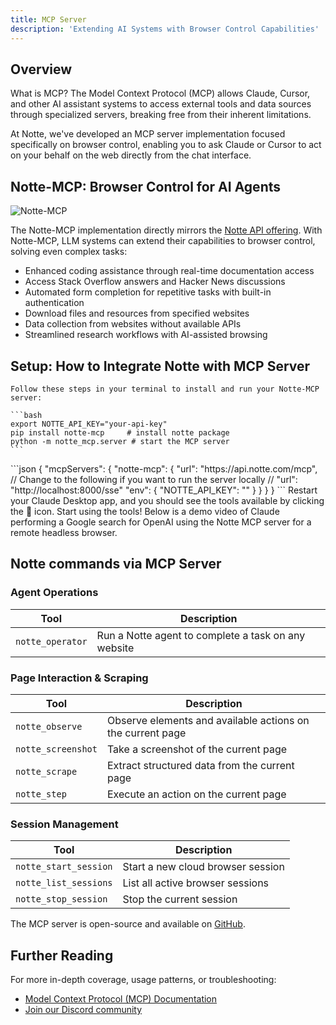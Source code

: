 ```yaml
---
title: MCP Server
description: 'Extending AI Systems with Browser Control Capabilities'
---
```


## Overview

What is MCP? The Model Context Protocol (MCP) allows Claude, Cursor, and other AI assistant systems to access external tools and data sources through specialized servers, breaking free from their inherent limitations.

At Notte, we've developed an MCP server implementation focused specifically on browser control, enabling you to ask Claude or Cursor to act on your behalf on the web directly from the chat interface.

## Notte-MCP: Browser Control for AI Agents

![Notte-MCP](/images/mcp.png)

The Notte-MCP implementation directly mirrors the [Notte API offering](docs.notte.cc). With Notte-MCP, LLM systems can extend their capabilities to browser control, solving even complex tasks:

- Enhanced coding assistance through real-time documentation access
- Access Stack Overflow answers and Hacker News discussions
- Automated form completion for repetitive tasks with built-in authentication
- Download files and resources from specified websites
- Data collection from websites without available APIs
- Streamlined research workflows with AI-assisted browsing

## Setup: How to Integrate Notte with MCP Server

<Steps>
  <Step title="(Optional) Running the MCP Server Locally">

    Follow these steps in your terminal to install and run your Notte-MCP server:

    ```bash
    export NOTTE_API_KEY="your-api-key"
    pip install notte-mcp     # install notte package
    python -m notte_mcp.server # start the MCP server
    ```
  </Step>
  <Step title="Set up your Claude Desktop configuration to use the server">
    ```json
{
    "mcpServers": {
        "notte-mcp": {
            "url": "https://api.notte.com/mcp",
            // Change to the following if you want to run the server locally
            // "url": "http://localhost:8000/sse"
            "env": {
                "NOTTE_API_KEY": "<your-notte-api-key>"
            }
        }
    }
}
```
  </Step>
  <Step title="Restart Claude Desktop">
    Restart your Claude Desktop app, and you should see the tools available by clicking the 🔨 icon.
  </Step>
  <Step title="Start Using the Tools">
    Start using the tools! Below is a demo video of Claude performing a Google search for OpenAI using the Notte MCP server for a remote headless browser.
  </Step>
</Steps>

## Notte commands via MCP Server

### Agent Operations

| Tool | Description |
|------|-------------|
| `notte_operator` | Run a Notte agent to complete a task on any website |


### Page Interaction & Scraping

| Tool | Description |
|------|-------------|
| `notte_observe` | Observe elements and available actions on the current page |
| `notte_screenshot` | Take a screenshot of the current page |
| `notte_scrape` | Extract structured data from the current page |
| `notte_step` | Execute an action on the current page |


### Session Management

| Tool | Description |
|------|-------------|
| `notte_start_session` | Start a new cloud browser session |
| `notte_list_sessions` | List all active browser sessions |
| `notte_stop_session` | Stop the current session |


<Tip>

The MCP server is open-source and available on [GitHub](https://github.com/nottelabs/notte/tree/main/packages/notte-mcp).

</Tip>


## Further Reading

For more in-depth coverage, usage patterns, or troubleshooting:

- [Model Context Protocol (MCP) Documentation](https://modelcontextprotocol.io/introduction)
- [Join our Discord community](https://discord.com/invite/atbh5s6bts)
